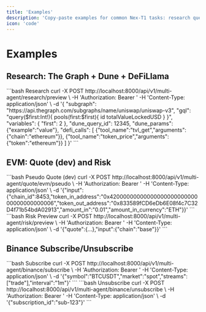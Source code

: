 ```yaml
---
title: 'Examples'
description: 'Copy‑paste examples for common Nex‑T1 tasks: research queries, quotes, and risk checks.'
icon: 'code'
---
```


# Examples

## Research: The Graph + Dune + DeFiLlama

<CodeGroup>
```bash Research
curl -X POST http://localhost:8000/api/v1/multi-agent/research/preview \
  -H 'Authorization: Bearer <session_token>' -H 'Content-Type: application/json' \
  -d '{
    "subgraph": "https://api.thegraph.com/subgraphs/name/uniswap/uniswap-v3",
    "gql": "query($first:Int!){ pools(first:$first){ id totalValueLockedUSD } }",
    "variables": { "first": 2 },
    "dune_query_id": 12345,
    "dune_params": {"example":"value"},
    "defi_calls": [
      {"tool_name":"tvl_get","arguments":{"chain":"ethereum"}},
      {"tool_name":"token_price","arguments":{"token":"ethereum"}}
    ]
  }'
```
</CodeGroup>

## EVM: Quote (dev) and Risk

<CodeGroup>
```bash Pseudo Quote (dev)
curl -X POST http://localhost:8000/api/v1/multi-agent/quote/evm/pseudo \
  -H 'Authorization: Bearer <session_token>' -H 'Content-Type: application/json' \
  -d '{"input":{"chain_id":8453,"token_in_address":"0x4200000000000000000000000000000000000006","token_out_address":"0x833589fCD6eDb6E08f4c7C32D4f71b54bdA02913","amount_in":"0.01","amount_in_currency":"ETH"}}'
```
```bash Risk Preview
curl -X POST http://localhost:8000/api/v1/multi-agent/risk/preview \
  -H 'Authorization: Bearer <session_token>' -H 'Content-Type: application/json' \
  -d '{"quote":{...},"input":{"chain":"base"}}'
```
</CodeGroup>

## Binance Subscribe/Unsubscribe

<CodeGroup>
```bash Subscribe
curl -X POST http://localhost:8000/api/v1/multi-agent/binance/subscribe \
  -H 'Authorization: Bearer <session_token>' -H 'Content-Type: application/json' \
  -d '{"symbol":"BTCUSDT","market":"spot","streams":["trade"],"interval":"1m"}'
```
```bash Unsubscribe
curl -X POST http://localhost:8000/api/v1/multi-agent/binance/unsubscribe \
  -H 'Authorization: Bearer <session_token>' -H 'Content-Type: application/json' \
  -d '{"subscription_id":"sub-123"}'
```
</CodeGroup>

